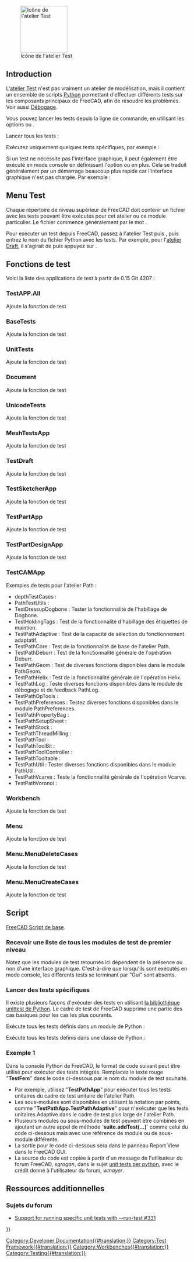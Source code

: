 <languages/>

{{Docnav/fr
|[[Debugging/fr|Débogage]]
|[[FreeCAD_Build_Tool/fr|Outil build de FreeCAD]]
}}

[[Image:Workbench_Test.svg|thumb|128px|Icône de l'atelier Test]]

{{TOCright}}

== Introduction ==

L'[[Testing/fr|atelier Test]] n'est pas vraiment un atelier de modélisation, mais il contient un ensemble de scripts [[Python/fr|Python]] permettant d'effectuer différents tests sur les composants principaux de FreeCAD, afin de résoudre les problèmes. Voir aussi [[Debugging/fr|Débogage]].

Vous pouvez lancer les tests depuis la ligne de commande, en utilisant les options {{incode|-t}} ou {{incode|--run-test}}.

Lancer tous les tests :

{{Code|code=
freecad --run-test 0
}}

Exécutez uniquement quelques tests spécifiques, par exemple :

{{Code|code=
freecad -t TestDraft
}}

Si un test ne nécessite pas l'interface graphique, il peut également être exécuté en mode console en définissant l'option {{incode|-c}} ou {{incode|--console}} en plus. Cela se traduit généralement par un démarrage beaucoup plus rapide car l'interface graphique n'est pas chargée. Par exemple :

{{Code|code=
freecad -c -t TestPartDesignApp
}}

<span id="Test_menu"></span>
== Menu Test ==

Chaque répertoire de niveau supérieur de FreeCAD doit contenir un fichier avec les tests pouvant être exécutés pour cet atelier ou ce module particulier. Le fichier commence généralement par le mot {{incode|Test}}.

Pour exécuter un test depuis FreeCAD, passez à l'atelier Test puis {{MenuCommand|Commandes de test → TestToolsGui → Autotest → Sélectionnez le nom du test}}, puis entrez le nom du fichier Python avec les tests. Par exemple, pour l'[[Draft Workbench/fr|atelier Draft]], il s'agirait de {{MenuCommand|TestDraft}} puis appuyez sur {{Button|Start}}.

<span id="Test_functions"></span>
== Fonctions de test ==

Voici la liste des applications de test à partir de 0.15 Git 4207 :

=== TestAPP.All ===

Ajoute la fonction de test

=== BaseTests ===

Ajoute la fonction de test

=== UnitTests ===

Ajoute la fonction de test

=== Document ===

Ajoute la fonction de test

=== UnicodeTests ===

Ajoute la fonction de test

=== MeshTestsApp ===

Ajoute la fonction de test

=== TestDraft ===

Ajoute la fonction de test

=== TestSketcherApp ===

Ajoute la fonction de test

=== TestPartApp ===

Ajoute la fonction de test

=== TestPartDesignApp ===

Ajoute la fonction de test

=== TestCAMApp ===

Exemples de tests pour l'atelier Path :
* depthTestCases : 
* PathTestUtils : 
* TestDressupDogbone : Tester la fonctionnalité de l'habillage de Dogbone.
* TestHoldingTags : Test de la fonctionnalité d'habillage des étiquettes de maintien.
* TestPathAdaptive : Test de la capacité de sélection du fonctionnement adaptatif.
* TestPathCore : Test de la fonctionnalité de base de l'atelier Path.
* TestPathDeburr : Test de la fonctionnalité générale de l'opération Deburr.
* TestPathGeom : Test de diverses fonctions disponibles dans le module PathGeom.
* TestPathHelix : Test de la fonctionnalité générale de l'opération Helix.
* TestPathLog : Teste diverses fonctions disponibles dans le module de débogage et de feedback PathLog.
* TestPathOpTools : 
* TestPathPreferences : Testez diverses fonctions disponibles dans le module PathPreferences.
* TestPathPropertyBag : 
* TestPathSetupSheet : 
* TestPathStock : 
* TestPathThreadMilling : 
* TestPathTool : 
* TestPathToolBit : 
* TestPathToolController : 
* TestPathTooltable : 
* TestPathUtil : Tester diverses fonctions disponibles dans le module PathUtil.
* TestPathVcarve : Teste la fonctionnalité générale de l'opération Vcarve.
* TestPathVoronoi :

=== Workbench ===

Ajoute la fonction de test

=== Menu ===

Ajoute la fonction de test

=== Menu.MenuDeleteCases ===

Ajoute la fonction de test

=== Menu.MenuCreateCases ===

Ajoute la fonction de test

<span id="Scripting"></span>
==Script==

{{Emphasis|Voir aussi:}} [[FreeCAD_Scripting_Basics/fr|FreeCAD Script de base]].

<span id="Get_a_list_of_all_top-level_test_modules"></span>
===Recevoir une liste de tous les modules de test de premier niveau===

{{Code|code=
FreeCAD.__unit_test__
}}

Notez que les modules de test retournés ici dépendent de la présence ou non d'une interface graphique. C'est-à-dire que lorsqu'ils sont exécutés en mode console, les différents tests se terminant par "Gui" sont absents.

<span id="Run_specific_tests"></span>
===Lancer des tests spécifiques===

Il existe plusieurs façons d'exécuter des tests en utilisant [https://docs.python.org/3/library/unittest.html la bibliothèque unittest de Python]. Le cadre de test de FreeCAD supprime une partie des cas basiques pour les cas les plus courants.

Exécute tous les tests définis dans un module de Python :
{{Code|code=
import Test, TestFemApp
Test.runTestsFromModule(TestFemApp)
}}

Exécute tous les tests définis dans une classe de Python :
{{Code|code=
import Test, femtest.app.test_solver_calculix
Test.runTestsFromClass(femtest.app.test_solver_calculix.TestSolverCalculix)
}}

<span id="Example_1"></span>
=== Exemple 1===

Dans la console Python de FreeCAD, le format de code suivant peut être utilisé pour exécuter des tests intégrés. Remplacez le texte rouge "'''TestFem'''" dans le code ci-dessous par le nom du module de test souhaité.
* Par exemple, utilisez "'''TestPathApp'''" pour exécuter tous les tests unitaires du cadre de test unitaire de l'atelier Path.
* Les sous-modules sont disponibles en utilisant la notation par points, comme "'''TestPathApp.TestPathAdaptive'''" pour n'exécuter que les tests unitaires Adaptive dans le cadre de test plus large de l'atelier Path.
* Plusieurs modules ou sous-modules de test peuvent être combinés en ajoutant un autre appel de méthode `'''suite.addTest(...)'''` comme celui du code ci-dessous mais avec une référence de module ou de sous-module différente.
* La sortie pour le code ci-dessous sera dans le panneau Report View dans le FreeCAD GUI.
* La source du code est copiée à partir d'un message de l'utilisateur du forum FreeCAD, ''sgrogan'', dans le sujet [https://forum.freecadweb.org/viewtopic.php?style=3&p=153251#p153251 unit tests per python], avec le crédit donné à l'utilisateur du forum, ''wmayer''.

{{Code|code=
import unittest
suite = unittest.TestSuite()
suite.addTest(unittest.defaultTestLoader.loadTestsFromName("TestFem"))
r = unittest.TextTestRunner()
r.run(suite)
}}

<span id="Additional_Resources"></span>
==Ressources additionnelles==

<span id="Forum_Topics"></span>
===Sujets du forum===

* [https://forum.freecadweb.org/viewtopic.php?style=3&f=27&t=18379 Support for running specific unit tests with --run-test #331]


{{Docnav/fr
|[[Debugging/fr|Débogage]]
|[[FreeCAD_Build_Tool/fr|Outil build de FreeCAD]]
}}

<!--T:21-->
{{Userdocnavi{{#translation:}}}}
[[Category:Developer Documentation{{#translation:}}]]
[[Category:Test Framework{{#translation:}}]]
[[Category:Workbenches{{#translation:}}]]
[[Category:Testing{{#translation:}}]]